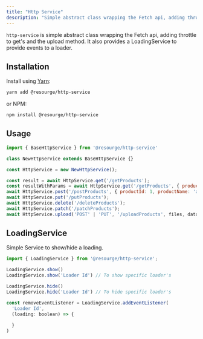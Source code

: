 ---
title: "Http Service"
description: "Simple abstract class wrapping the Fetch api, adding throttle to get's and the upload method."
---

`http-service` is simple abstract class wrapping the Fetch api, adding throttle to get's and the upload method. It also provides a LoadingService to provide events to a loader.

## Installation

Install using [Yarn](https://yarnpkg.com):

```sh
yarn add @resourge/http-service
```

or NPM:

```sh
npm install @resourge/http-service
```

## Usage

```jsx
import { BaseHttpService } from '@resourge/http-service'

class NewHttpService extends BaseHttpService {}

const HttpService = new NewHttpService();

const result = await HttpService.get('/getProducts');
const resultWithParams = await HttpService.get('/getProducts', { productId: 1 });
await HttpService.post('/postProducts', { productId: 1, productName: 'apple' });
await HttpService.put('/putProducts');
await HttpService.delete('/deleteProducts');
await HttpService.patch('/patchProducts');
await HttpService.upload('POST' | 'PUT', '/uploadProducts', files, data);

```

## LoadingService

Simple Service to show/hide a loading.

```jsx
import { LoadingService } from '@resourge/http-service';

LoadingService.show()
LoadingService.show('Loader Id') // To show specific loader's

LoadingService.hide()
LoadingService.hide('Loader Id') // To hide specific loader's

const removeEventListener = LoadingService.addEventListener(
  'Loader Id',
  (loading: boolean) => {
  
  }
)
```
